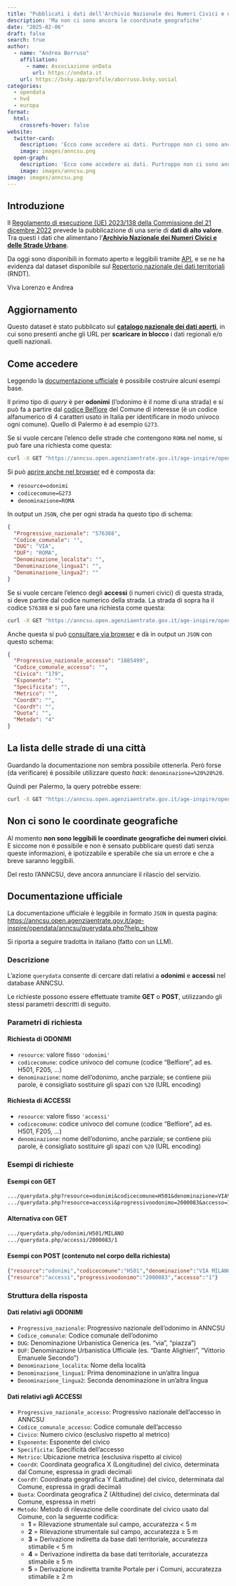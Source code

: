 ```yaml
---
title: "Pubblicati i dati dell'Archivio Nazionale dei Numeri Civici e delle Strade Urbane"
description: 'Ma non ci sono ancora le coordinate geografiche'
date: "2025-02-06"
draft: false
search: true
author:
  - name: "Andrea Borruso"
    affiliation:
      - name: Associazione onData
        url: https://ondata.it
    url: https://bsky.app/profile/aborruso.bsky.social
categories:
  - opendata
  - hvd
  - europa
format:
  html:
    crossrefs-hover: false
website:
  twitter-card:
    description: 'Ecco come accedere ai dati. Purtroppo non ci sono ancora le coordinate geografiche'
    image: images/anncsu.png
  open-graph:
    description: 'Ecco come accedere ai dati. Purtroppo non ci sono ancora le coordinate geografiche'
    image: images/anncsu.png
image: images/anncsu.png
---
```


## Introduzione

Il [Regolamento di esecuzione (UE) 2023/138 della Commissione del 21 dicembre 2022](https://eur-lex.europa.eu/legal-content/IT/TXT/?uri=CELEX:32023R0138) prevede la pubblicazione di una serie di **dati di alto valore**.<br>
Tra questi i dati che alimentano l'[**Archivio Nazionale dei Numeri Civici e delle Strade Urbane**](https://www.anncsu.gov.it/).

Da oggi sono disponibili in formato aperto e leggibili tramite [API](#come-accedere), e se ne ha evidenza dal dataset disponibile sul [Repertorio nazionale dei dati territoriali](https://geodati.gov.it/geoportale/visualizzazione-metadati/scheda-metadati/?uuid=age:consultazioneANNCSU) (RNDT).

Viva Lorenzo e Andrea

::: {.callout-note}
## Aggiornamento

Questo dataset è stato pubblicato sul [**catalogo nazionale dei dati aperti**](https://www.dati.gov.it/view-dataset/dataset?id=c71b8aca-da9f-486a-bd22-9b532accf7df), in cui sono presenti anche gli URL per **scaricare in blocco** i dati regionali e/o quelli nazionali.
:::



## Come accedere

Leggendo la [documentazione ufficiale](#documentazione-ufficiale) è possibile costruire alcuni esempi base.

Il primo tipo di *query* è per **odonimi** (l'odonimo è il nome di una strada) e si può fa a partire dal [codice Belfiore](https://dait.interno.gov.it/territorio-e-autonomie-locali/sut/elenco_codici_comuni.php) del Comune di interesse (è un codice alfanumerico di 4 caratteri usato in Italia per identificare in modo univoco ogni comune). Quello di Palermo è ad esempio `G273`.

Se si vuole cercare l'elenco delle strade che contengono `ROMA` nel nome, si può fare una richiesta come questa:

```bash
curl -X GET "https://anncsu.open.agenziaentrate.gov.it/age-inspire/opendata/anncsu/querydata.php?resource=odonimi&codicecomune=G273&denominazione=ROMA"
```

Si può [aprire anche nel browser](https://anncsu.open.agenziaentrate.gov.it/age-inspire/opendata/anncsu/querydata.php?resource=odonimi&codicecomune=G273&denominazione=ROMA) ed è composta da:

- `resource=odonimi`
- `codicecomune=G273`
- `denominazione=ROMA`

In output un `JSON`, che per ogni strada ha questo tipo di schema:

```json
{
  "Progressivo_nazionale": "576388",
  "Codice_comunale": "",
  "DUG": "VIA",
  "DUF": "ROMA",
  "Denominazione_localita": "",
  "Denominazione_lingua1": "",
  "Denominazione_lingua2": ""
}
```

Se si vuole cercare l'elenco degli **accessi** (i numeri civici) di questa strada, si deve partire dal codice numerico della strada. La strada di sopra ha il codice `576388` e si può fare una richiesta come questa:

```bash
curl -X GET "https://anncsu.open.agenziaentrate.gov.it/age-inspire/opendata/anncsu/querydata.php?resource=accessi&progressivoodonimo=576388&accesso=1"
```

Anche questa si può [consultare via browser](https://anncsu.open.agenziaentrate.gov.it/age-inspire/opendata/anncsu/querydata.php?resource=accessi&progressivoodonimo=576388&accesso=1) e dà in output un `JSON` con questo schema:

```json
{
  "Progressivo_nazionale_accesso": "1885499",
  "Codice_comunale_accesso": "",
  "Civico": "179",
  "Esponente": "",
  "Specificita": "",
  "Metrico": "",
  "CoordX": "",
  "CoordY": "",
  "Quota": "",
  "Metodo": "4"
}
```

## La lista delle strade di una città

Guardando la documentazione non sembra possibile ottenerla. Però forse (da verificare) è possibile utilizzare questo *hack*: `denominazione=%20%20%20`.

Quindi per Palermo, la query potrebbe essere:

```bash
curl -X GET "https://anncsu.open.agenziaentrate.gov.it/age-inspire/opendata/anncsu/querydata.php?resource=odonimi&codicecomune=G273&denominazione=%20%20%20"
```

## Non ci sono le coordinate geografiche

Al momento **non sono leggibili le coordinate geografiche dei numeri civici**. E siccome non è possibile e non è sensato pubblicare questi dati senza queste informazioni, è ipotizzabile e sperabile che sia un errore e che a breve saranno leggibili.

Del resto l'ANNCSU, deve ancora annunciare il rilascio del servizio.

## Documentazione ufficiale

La documentazione ufficiale è leggibile in formato `JSON` in questa pagina:<br>
<https://anncsu.open.agenziaentrate.gov.it/age-inspire/opendata/anncsu/querydata.php?help_show>

Si riporta a seguire tradotta in italiano (fatto con un LLM).

### Descrizione
L'azione `querydata` consente di cercare dati relativi a **odonimi** e **accessi** nel database ANNCSU.

Le richieste possono essere effettuate tramite **GET** o **POST**, utilizzando gli stessi parametri descritti di seguito.

### Parametri di richiesta

#### Richiesta di **ODONIMI**
- `resource`: valore fisso `'odonimi'`
- `codicecomune`: codice univoco del comune (codice "Belfiore", ad es. H501, F205, ...)
- `denominazione`: nome dell'odonimo, anche parziale; se contiene più parole, è consigliato sostituire gli spazi con `%20` (URL encoding)

#### Richiesta di **ACCESSI**
- `resource`: valore fisso `'accessi'`
- `codicecomune`: codice univoco del comune (codice "Belfiore", ad es. H501, F205, ...)
- `denominazione`: nome dell'odonimo, anche parziale; se contiene più parole, è consigliato sostituire gli spazi con `%20` (URL encoding)

### Esempi di richieste

#### Esempi con **GET**
```markdown
.../querydata.php?resource=odonimi&codicecomune=H501&denominazione=VIA%20MILANO
.../querydata.php?resource=accessi&progressivoodonimo=2000083&accesso=1
```

#### Alternativa con **GET**
```markdown
.../querydata.php/odonimi/H501/MILANO
.../querydata.php/accessi/2000083/1
```

#### Esempi con **POST** (contenuto nel corpo della richiesta)
```json
{"resource":"odonimi","codicecomune":"H501","denominazione":"VIA MILANO"}
{"resource":"accessi","progressivoodonimo":"2000083","accesso":"1"}
```

### Struttura della risposta

#### Dati relativi agli **ODONIMI**
- `Progressivo_nazionale`: Progressivo nazionale dell'odonimo in ANNCSU
- `Codice_comunale`: Codice comunale dell'odonimo
- `DUG`: Denominazione Urbanistica Generica (es. “via”, “piazza”)
- `DUF`: Denominazione Urbanistica Ufficiale (es. “Dante Alighieri”, “Vittorio Emanuele Secondo”)
- `Denominazione_localita`: Nome della località
- `Denominazione_lingua1`: Prima denominazione in un'altra lingua
- `Denominazione_lingua2`: Seconda denominazione in un'altra lingua

#### Dati relativi agli **ACCESSI**
- `Progressivo_nazionale_accesso`: Progressivo nazionale dell'accesso in ANNCSU
- `Codice_comunale_accesso`: Codice comunale dell'accesso
- `Civico`: Numero civico (esclusivo rispetto al metrico)
- `Esponente`: Esponente del civico
- `Specificita`: Specificità dell'accesso
- `Metrico`: Ubicazione metrica (esclusiva rispetto al civico)
- `CoordX`: Coordinata geografica X (Longitudine) del civico, determinata dal Comune, espressa in gradi decimali
- `CoordY`: Coordinata geografica Y (Latitudine) del civico, determinata dal Comune, espressa in gradi decimali
- `Quota`: Coordinata geografica Z (Altitudine) del civico, determinata dal Comune, espressa in metri
- `Metodo`: Metodo di rilevazione delle coordinate del civico usato dal Comune, con la seguente codifica:
  - **1** = Rilevazione strumentale sul campo, accuratezza < 5 m
  - **2** = Rilevazione strumentale sul campo, accuratezza ≥ 5 m
  - **3** = Derivazione indiretta da base dati territoriale, accuratezza stimabile < 5 m
  - **4** = Derivazione indiretta da base dati territoriale, accuratezza stimabile ≥ 5 m
  - **5** = Derivazione indiretta tramite Portale per i Comuni, accuratezza stimabile ≥ 2 m

